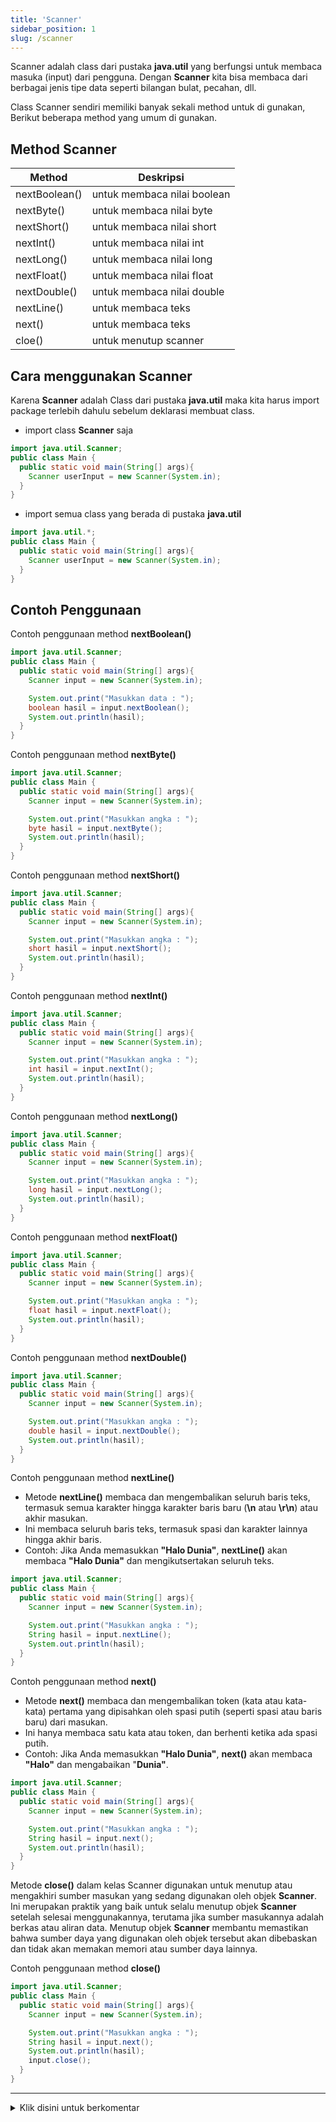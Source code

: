 ```yaml
---
title: 'Scanner'
sidebar_position: 1
slug: /scanner
---
```


Scanner adalah class dari pustaka **java.util** yang berfungsi untuk membaca masuka (input) dari pengguna. Dengan **Scanner** kita bisa membaca dari berbagai jenis tipe data seperti bilangan bulat, pecahan, dll.

Class Scanner sendiri memiliki banyak sekali method untuk di gunakan, Berikut beberapa method yang umum di gunakan.

## Method Scanner

| **Method** | **Deskripsi** |
|--------|-----------|
| nextBoolean() | untuk membaca nilai boolean | 
| nextByte() | untuk membaca nilai byte |
| nextShort() | untuk membaca  nilai short |
| nextInt() | untuk membaca nilai int | 
| nextLong() | untuk membaca nilai long | 
| nextFloat() | untuk membaca nilai float |
| nextDouble() | untuk membaca nilai double |
| nextLine() | untuk membaca teks |
| next() | untuk membaca teks |
| cloe() | untuk menutup scanner |

## Cara menggunakan Scanner

Karena **Scanner** adalah Class dari pustaka **java.util** maka kita harus import package terlebih dahulu sebelum deklarasi membuat class.

- import class **Scanner** saja
```java 
import java.util.Scanner;
public class Main {
  public static void main(String[] args){
    Scanner userInput = new Scanner(System.in);
  }
}
```
- import semua class yang berada di pustaka **java.util**
```java 
import java.util.*;
public class Main {
  public static void main(String[] args){
    Scanner userInput = new Scanner(System.in);
  }
}
```


## Contoh Penggunaan

<Tabs>
<TabItem value="nextBoolean()" default>

Contoh penggunaan method **nextBoolean()**

```java
import java.util.Scanner;
public class Main {
  public static void main(String[] args){
    Scanner input = new Scanner(System.in);

    System.out.print("Masukkan data : ");
    boolean hasil = input.nextBoolean();
    System.out.println(hasil);
  }
}

```

</TabItem>
<TabItem value="nextByte()">

Contoh penggunaan method **nextByte()**

```java
import java.util.Scanner;
public class Main {
  public static void main(String[] args){
    Scanner input = new Scanner(System.in);

    System.out.print("Masukkan angka : ");
    byte hasil = input.nextByte();
    System.out.println(hasil);
  }
}

```

</TabItem>
<TabItem value="nextShort()">

Contoh penggunaan method **nextShort()**

```java
import java.util.Scanner;
public class Main {
  public static void main(String[] args){
    Scanner input = new Scanner(System.in);

    System.out.print("Masukkan angka : ");
    short hasil = input.nextShort();
    System.out.println(hasil);
  }
}

```

</TabItem>
<TabItem value="nextInt()">

Contoh penggunaan method **nextInt()**

```java
import java.util.Scanner;
public class Main {
  public static void main(String[] args){
    Scanner input = new Scanner(System.in);

    System.out.print("Masukkan angka : ");
    int hasil = input.nextInt();
    System.out.println(hasil);
  }
}

```

</TabItem>
<TabItem value="nextLong()">

Contoh penggunaan method **nextLong()**

```java
import java.util.Scanner;
public class Main {
  public static void main(String[] args){
    Scanner input = new Scanner(System.in);

    System.out.print("Masukkan angka : ");
    long hasil = input.nextLong();
    System.out.println(hasil);
  }
}

```

</TabItem>
<TabItem value="nextFloat()">

Contoh penggunaan method **nextFloat()**

```java
import java.util.Scanner;
public class Main {
  public static void main(String[] args){
    Scanner input = new Scanner(System.in);

    System.out.print("Masukkan angka : ");
    float hasil = input.nextFloat();
    System.out.println(hasil);
  }
}

```

</TabItem>
<TabItem value="nextDouble()">

Contoh penggunaan method **nextDouble()**

```java
import java.util.Scanner;
public class Main {
  public static void main(String[] args){
    Scanner input = new Scanner(System.in);

    System.out.print("Masukkan angka : ");
    double hasil = input.nextDouble();
    System.out.println(hasil);
  }
}

```

</TabItem>
<TabItem value="nextLine()">

Contoh penggunaan method **nextLine()**

- Metode **nextLine()** membaca dan mengembalikan seluruh baris teks, termasuk semua karakter hingga karakter baris baru (**\n** atau **\r\n**) atau akhir masukan.
- Ini membaca seluruh baris teks, termasuk spasi dan karakter lainnya hingga akhir baris.
- Contoh: Jika Anda memasukkan **"Halo Dunia"**, **nextLine()** akan membaca **"Halo Dunia"** dan mengikutsertakan seluruh teks.

```java
import java.util.Scanner;
public class Main {
  public static void main(String[] args){
    Scanner input = new Scanner(System.in);

    System.out.print("Masukkan angka : ");
    String hasil = input.nextLine();
    System.out.println(hasil);
  }
}

```

</TabItem>
<TabItem value="next()">

Contoh penggunaan method **next()**

- Metode **next()** membaca dan mengembalikan token (kata atau kata-kata) pertama yang dipisahkan oleh spasi putih (seperti spasi atau baris baru) dari masukan.
- Ini hanya membaca satu kata atau token, dan berhenti ketika ada spasi putih.
- Contoh: Jika Anda memasukkan **"Halo Dunia"**, **next()** akan membaca **"Halo"** dan mengabaikan "**Dunia"**.

```java
import java.util.Scanner;
public class Main {
  public static void main(String[] args){
    Scanner input = new Scanner(System.in);

    System.out.print("Masukkan angka : ");
    String hasil = input.next();
    System.out.println(hasil);
  }
}

```

</TabItem>
<TabItem value="close()">

Metode **close()** dalam kelas Scanner digunakan untuk menutup atau mengakhiri sumber masukan yang sedang digunakan oleh objek **Scanner**. Ini merupakan praktik yang baik untuk selalu menutup objek **Scanner** setelah selesai menggunakannya, terutama jika sumber masukannya adalah berkas atau aliran data. Menutup objek **Scanner** membantu memastikan bahwa sumber daya yang digunakan oleh objek tersebut akan dibebaskan dan tidak akan memakan memori atau sumber daya lainnya.

Contoh penggunaan method **close()** 

```java
import java.util.Scanner;
public class Main {
  public static void main(String[] args){
    Scanner input = new Scanner(System.in);

    System.out.print("Masukkan angka : ");
    String hasil = input.next();
    System.out.println(hasil);
    input.close();
  }
}

```

</TabItem>
</Tabs>


<hr />
<details>
<summary id="sinal">Klik disini untuk berkomentar</summary>
<comentar />
</details>
